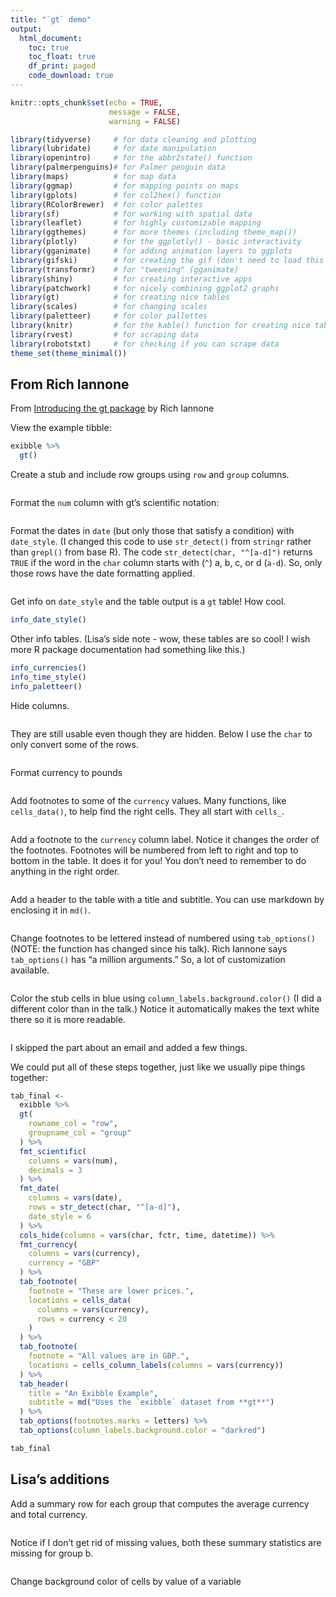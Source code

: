 ```yaml
---
title: "`gt` demo"
output: 
  html_document:
    toc: true
    toc_float: true
    df_print: paged
    code_download: true
---
```


```r
knitr::opts_chunk$set(echo = TRUE, 
                      message = FALSE, 
                      warning = FALSE)
```

```r
library(tidyverse)     # for data cleaning and plotting
library(lubridate)     # for date manipulation
library(openintro)     # for the abbr2state() function
library(palmerpenguins)# for Palmer penguin data
library(maps)          # for map data
library(ggmap)         # for mapping points on maps
library(gplots)        # for col2hex() function
library(RColorBrewer)  # for color palettes
library(sf)            # for working with spatial data
library(leaflet)       # for highly customizable mapping
library(ggthemes)      # for more themes (including theme_map())
library(plotly)        # for the ggplotly() - basic interactivity
library(gganimate)     # for adding animation layers to ggplots
library(gifski)        # for creating the gif (don't need to load this library every time,but need it installed)
library(transformr)    # for "tweening" (gganimate)
library(shiny)         # for creating interactive apps
library(patchwork)     # for nicely combining ggplot2 graphs  
library(gt)            # for creating nice tables
library(scales)        # for changing scales
library(paletteer)     # for color pallettes
library(knitr)         # for the kable() function for creating nice tables
library(rvest)         # for scraping data
library(robotstxt)     # for checking if you can scrape data
theme_set(theme_minimal())
```

## From Rich Iannone

From [Introducing the gt package](https://www.youtube.com/watch?v=h1KAjSfSbmk) by Rich Iannone

View the example tibble:

```r
exibble %>% 
  gt()
```

Create a stub and include row groups using `row` and `group` columns.

```r


```

Format the `num` column with gt's scientific notation:

```r


```

Format the dates in `date` (but only those that satisfy a condition) with `date_style`. (I changed this code to use `str_detect()` from `stringr` rather than `grepl()` from base R). The code `str_detect(char, "^[a-d]")` returns `TRUE` if the word in the `char` column starts with (`^`) a, b, c, or d (`a-d`). So, only those rows have the date formatting applied.

```r


```

Get info on `date_style` and the table output is a `gt` table! How cool.

```r
info_date_style()
```

Other info tables. (Lisa's side note - wow, these tables are so cool! I wish more R package documentation had something like this.)

```r
info_currencies()
info_time_style()
info_paletteer()
```

Hide columns. 

```r


```

They are still usable even though they are hidden. Below I use the `char` to only convert some of the rows.

```r

```

Format currency to pounds

```r

```

Add footnotes to some of the `currency` values. Many functions, like `cells_data()`, to help find the right cells. They all start with `cells_`.

```r

```

Add a footnote to the `currency` column label. Notice it changes the order of the footnotes. Footnotes will be numbered from left to right and top to bottom in the table. It does it for you! You don't need to remember to do anything in the right order.

```r

```

Add a header to the table with a title and subtitle. You can use markdown by enclosing it in `md()`.

```r


```

Change footnotes to be lettered instead of numbered using `tab_options()` (NOTE: the function has changed since his talk). Rich Iannone says `tab_options()` has "a million arguments." So, a lot of customization available. 

```r

```


Color the stub cells in blue using `column_labels.background.color()` (I did a different color than in the talk.) Notice it automatically makes the text white there so it is more readable.

```r

```


I skipped the part about an email and added a few things.

We could put all of these steps together, just like we usually pipe things together:

```r
tab_final <-
  exibble %>% 
  gt(
    rowname_col = "row",
    groupname_col = "group"
  ) %>% 
  fmt_scientific(
    columns = vars(num),
    decimals = 3
  ) %>% 
  fmt_date(
    columns = vars(date),
    rows = str_detect(char, "^[a-d]"),
    date_style = 6
  ) %>% 
  cols_hide(columns = vars(char, fctr, time, datetime)) %>% 
  fmt_currency(
    columns = vars(currency),
    currency = "GBP"
  ) %>% 
  tab_footnote(
    footnote = "These are lower prices.",
    locations = cells_data(
      columns = vars(currency),
      rows = currency < 20
    )
  ) %>% 
  tab_footnote(
    footnote = "All values are in GBP.",
    locations = cells_column_labels(columns = vars(currency))
  ) %>% 
  tab_header(
    title = "An Exibble Example",
    subtitle = md("Uses the `exibble` dataset from **gt**")
  ) %>% 
  tab_options(footnotes.marks = letters) %>% 
  tab_options(column_labels.background.color = "darkred")

tab_final
```

## Lisa's additions

Add a summary row for each group that computes the average currency and total currency.

```r

```

Notice if I don't get rid of missing values, both these summary statistics are missing for group b.

```r

```

Change background color of cells by value of a variable

```r

```

